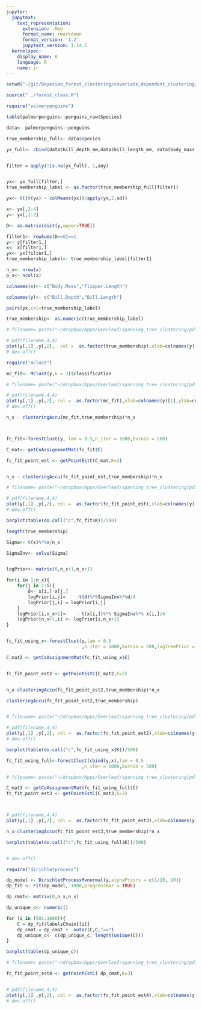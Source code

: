 ```yaml
---
jupyter:
  jupytext:
    text_representation:
      extension: .Rmd
      format_name: rmarkdown
      format_version: '1.2'
      jupytext_version: 1.14.5
  kernelspec:
    display_name: R
    language: R
    name: ir
---
```


```r
setwd("~/git/Bayesian_forest_clustering/covariate_dependent_clustering/")
```

```r
source("../forest_class.R")
```

```r
require("palmerpenguins")
```

```r
table(palmerpenguins::penguins_raw$Species)
```


```r
data<- palmerpenguins::penguins
```

```r
true_membership_full<- data$species

yx_full<- cbind(data$bill_depth_mm,data$bill_length_mm, data$body_mass_g,data$flipper_length_mm)


filter = apply(!is.na(yx_full), 1,any)


yx<- yx_full[filter,]
true_membership_label <- as.factor(true_membership_full[filter])
```

```r
yx<- t((t(yx) - colMeans(yx))/apply(yx,2,sd))
```

```r
x<- yx[,3:4]
y<- yx[,1:2]
```

```r
D<- as.matrix(dist(y,upper=TRUE))
```

```r
filter1<- rowSums(D==0)==1
y<- y[filter1,]
x<- x[filter1,]
yx<- yx[filter1,]
true_membership_label<- true_membership_label[filter1]
```

```r
n_x<- nrow(x)
p_x<- ncol(x)
```

```r
colnames(x)<- c("Body.Mass","Flipper.Length")

colnames(y)<- c("Bill.Depth","Bill.Length")
```

```r
pairs(yx,col=true_membership_label)
```

```r
true_membership<- as.numeric(true_membership_label)
```

```r
# filename= paste("~/dropbox/Apps/Overleaf/spanning_tree_clustering/pdf_figs/penguin_data.pdf")

# pdf(filename,4,4)
plot(y[,1] ,y[,2],  col =  as.factor(true_membership),xlab=colnames(y)[1],ylab=colnames(y)[2])
# dev.off()
```


```r
require("mclust")
```

```r
mc_fit<- Mclust(y,G = 3)$classification
```

```r
# filename= paste("~/dropbox/Apps/Overleaf/spanning_tree_clustering/pdf_figs/penguin_mclust.pdf")

# pdf(filename,4,4)
plot(y[,1] ,y[,2], col =  as.factor(mc_fit),xlab=colnames(y)[1],ylab=colnames(y)[2])
# dev.off()
```


```r
n_x - clusteringAccu(mc_fit,true_membership)*n_x 
```


```r

```

```r

```

```r
fc_fit<-forestClust(y, lam = 0.5,n_iter = 1000,burnin = 500)
```



```r
C_mat<- getCoAssignmentMat(fc_fit$C)

fc_fit_point_est <- getPointEstC(C_mat,K=3)


n_x - clusteringAccu(fc_fit_point_est,true_membership)*n_x

# filename= paste("~/dropbox/Apps/Overleaf/spanning_tree_clustering/pdf_figs/penguin_fc.pdf")

# pdf(filename,4,4)
plot(y[,1] ,y[,2], col =  as.factor(fc_fit_point_est),xlab=colnames(y)[1],ylab=colnames(y)[2])
# dev.off()

barplot(table(do.call("c",fc_fit$K))/500)

```


```r
length(true_membership)
```

```r
Sigma<- t(x)%*%x/n_x

SigmaInv<- solve(Sigma)


logPrior<- matrix(0,n_x+1,n_x+1)

for(i in 1:n_x){
    for(j in 1:i){
        d<- x[i,]-x[j,]
        logPrior[i,j]=    -t(d)%*%SigmaInv%*%d/4
        logPrior[j,i] = logPrior[i,j]
    }
    logPrior[i,n_x+1]<-   - t(x[i,])%*% SigmaInv%*% x[i,]/4
    logPrior[n_x+1,i] <- logPrior[i,n_x+1]
}
```

```r

```

```r
fc_fit_using_x<-forestClust(y,lam = 0.5
                            ,n_iter = 1000,burnin = 500,logTreePrior = logPrior)

C_mat2 <- getCoAssignmentMat(fc_fit_using_x$C)


fc_fit_point_est2 <- getPointEstC(C_mat2,K=3)


n_x-clusteringAccu(fc_fit_point_est2,true_membership)*n_x

clusteringAccu(fc_fit_point_est2,true_membership)


# filename= paste("~/dropbox/Apps/Overleaf/spanning_tree_clustering/pdf_figs/penguin_fc_w_x.pdf")

# pdf(filename,4,4)
plot(y[,1] ,y[,2], col =  as.factor(fc_fit_point_est2),xlab=colnames(y)[1],ylab=colnames(y)[2])
# dev.off()

barplot(table(do.call("c",fc_fit_using_x$K))/500)


```

```r
fc_fit_using_full<-forestClust(cbind(y,x),lam = 0.5
                            ,n_iter = 1000,burnin = 500)
```

```r
# filename= paste("~/dropbox/Apps/Overleaf/spanning_tree_clustering/pdf_figs/penguin_fc_full.pdf")

C_mat3 <- getCoAssignmentMat(fc_fit_using_full$C)
fc_fit_point_est3 <- getPointEstC(C_mat3,K=3)



# pdf(filename,4,4)
plot(y[,1] ,y[,2], col =  as.factor(fc_fit_point_est3),xlab=colnames(y)[1],ylab=colnames(y)[2])

n_x-clusteringAccu(fc_fit_point_est3,true_membership)*n_x

barplot(table(do.call("c",fc_fit_using_full$K))/500)


# dev.off()
```

```r
require("dirichletprocess")

dp_model <- DirichletProcessMvnormal(y,alphaPriors = c(1/20, 20))
dp_fit <- Fit(dp_model, 1000,progressBar = TRUE)

```

```r

dp_cmat<- matrix(0,n_x,n_x)

dp_unique_c<- numeric()

for (i in (501:1000)){
    C = dp_fit$labelsChain[[i]]
    dp_cmat = dp_cmat +  outer(C,C,"==")
    dp_unique_c<- c(dp_unique_c, length(unique(C)))
}

```

```r
barplot(table(dp_unique_c))
```

```r
# filename= paste("~/dropbox/Apps/Overleaf/spanning_tree_clustering/pdf_figs/penguin_dpmm.pdf")

fc_fit_point_est4 <- getPointEstC( dp_cmat,K=3)


# pdf(filename,4,4)
plot(y[,1] ,y[,2], col =  as.factor(fc_fit_point_est4),xlab=colnames(y)[1],ylab=colnames(y)[2])
# dev.off()
```

